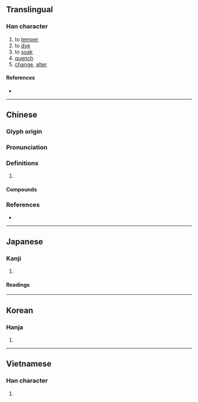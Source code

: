 {{character info/new}}
==Translingual==

===Han character===
{{Han char|rn=85|rad=水|as=08|sn=11|four=30148|canj=EYOJ|ids=⿰氵卒}}

# to [[temper]]
# to [[dye]]
# to [[soak]]
# [[quench]]
# [[change]], [[alter]]

====References====
* {{Han ref|kx=0631.110|dkj=17679|dj=1034.010|hdz=31659.030|uh=6DEC|ud=28140|bh=B266|bd=45670}}

----

==Chinese==
{{zh-forms}}

===Glyph origin===
{{Han etym}}

===Pronunciation===
{{zh-pron
|m=cuì
|c=ceoi3,seoi6
|mc=y
|oc=y
|cat=
}}

===Definitions===
{{zh-hanzi}}

# {{rfdef|zh}}

====Compounds====
{{zh-der|淬厲|淬火|淬礪|礱淬利器|淬鏡|淬鍊|淬勉}}

===References===
* {{R:yue:mfccd}}

----

==Japanese==

===Kanji===
{{ja-kanji|grade=|rs=水08}}

# {{defn|lang=ja|sort=水08}}

====Readings====
{{ja-readings
|goon=さい
|kanon=さい
|kun=にらぐ}}

----

==Korean==

===Hanja===
{{ko-hanja|hangeul=[[쉬]], [[쵀]], [[줄]]|eumhun=|rv=swi, chwae, jul|mr=swi, ch'ae, chul|y=swi, chway, cul}}

# {{defn|lang=ko|sort=水08}}

----

==Vietnamese==

===Han character===
{{vi-readings|rs=水08|hanviet=rót}}

# {{defn|lang=vi|sort=水08}}